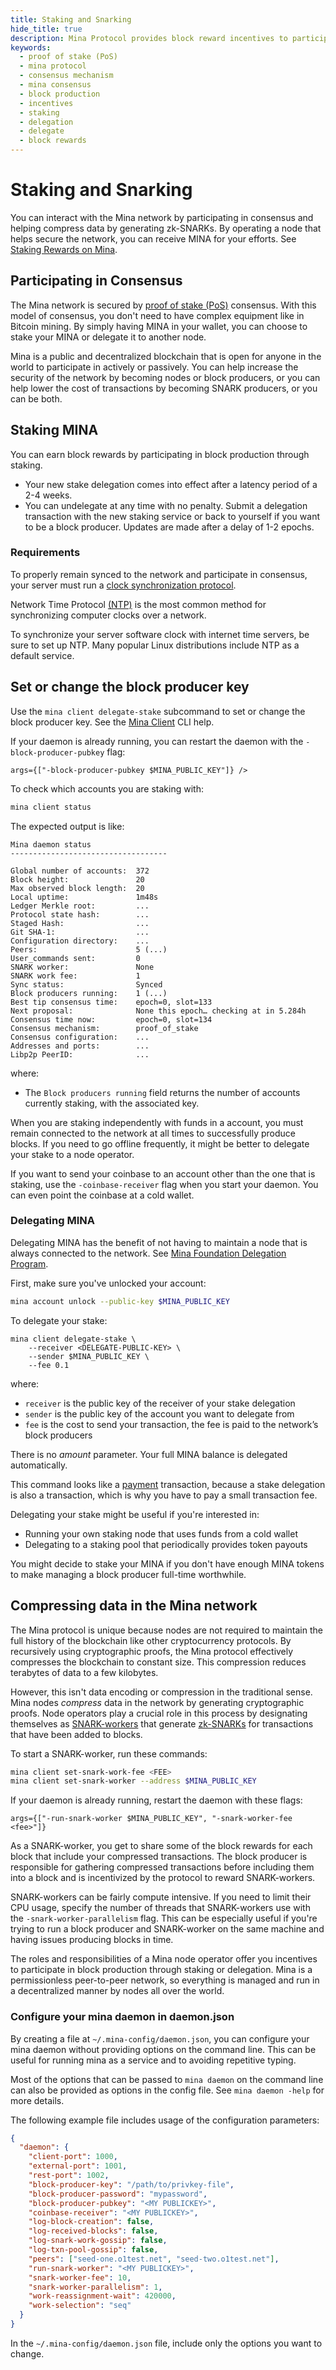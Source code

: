 ```yaml
---
title: Staking and Snarking
hide_title: true
description: Mina Protocol provides block reward incentives to participate in block production through staking or delegation.
keywords:
  - proof of stake (PoS)
  - mina protocol
  - consensus mechanism
  - mina consensus
  - block production
  - incentives
  - staking
  - delegation
  - delegate
  - block rewards
---
```


# Staking and Snarking

You can interact with the Mina network by participating in consensus and helping compress data by generating zk-SNARKs. By operating a node that helps secure the network, you can receive MINA for your efforts. See [Staking Rewards on Mina](https://minaprotocol.com/blog/staking-rewards-on-mina).

## Participating in Consensus

The Mina network is secured by [proof of stake (PoS)](/glossary#proof-of-stake-pos) consensus. With this model of consensus, you don't need to have complex equipment like in Bitcoin mining. By simply having MINA in your wallet, you can choose to stake your MINA or delegate it to another node. 

Mina is a public and decentralized blockchain that is open for anyone in the world to participate in actively or passively. You can help increase the security of the network by becoming nodes or block producers, or you can help lower the cost of transactions by becoming SNARK producers, or you can be both.

## Staking MINA

You can earn block rewards by participating in block production through staking. 

- Your new stake delegation comes into effect after a latency period of a 2-4 weeks.
- You can undelegate at any time with no penalty. Submit a delegation transaction with the new staking service or back to yourself if you want to be a block producer. Updates are made after a delay of 1-2 epochs.

### Requirements

To properly remain synced to the network and participate in consensus, your server must run a [clock synchronization protocol](https://en.wikipedia.org/wiki/Clock_synchronization).

Network Time Protocol [(NTP)](https://en.wikipedia.org/wiki/Network_Time_Protocol) is the most common method for synchronizing computer clocks over a network. 

To synchronize your server software clock with internet time servers, be sure to set up NTP. Many popular Linux distributions include NTP as a default service.

## Set or change the block producer key

Use the `mina client delegate-stake` subcommand to set or change the block producer key. See the [Mina Client](/node-operators/mina-cli-reference#mina-client) CLI help.

If your daemon is already running, you can restart the daemon with the `-block-producer-pubkey` flag:

```
args={["-block-producer-pubkey $MINA_PUBLIC_KEY"]} />
```

To check which accounts you are staking with:

```sh
mina client status
```

The expected output is like:

```text
Mina daemon status
-----------------------------------

Global number of accounts:  372
Block height:               20
Max observed block length:  20
Local uptime:               1m48s
Ledger Merkle root:         ...
Protocol state hash:        ...
Staged Hash:                ...
Git SHA-1:                  ...
Configuration directory:    ...
Peers:                      5 (...)
User_commands sent:         0
SNARK worker:               None
SNARK work fee:             1
Sync status:                Synced
Block producers running:    1 (...)
Best tip consensus time:    epoch=0, slot=133
Next proposal:              None this epoch… checking at in 5.284h
Consensus time now:         epoch=0, slot=134
Consensus mechanism:        proof_of_stake
Consensus configuration:    ...
Addresses and ports:        ...
Libp2p PeerID:              ...
```

where:

- The `Block producers running` field returns the number of accounts currently staking, with the associated key.

When you are staking independently with funds in a account, you must remain connected to the network at all times to successfully produce blocks. If you need to go offline frequently, it might be better to delegate your stake to a node operator.

If you want to send your coinbase to an account other than the one that is staking, use the `-coinbase-receiver` flag when you start your daemon. You can even point the coinbase at a cold wallet.

### Delegating MINA

Delegating MINA has the benefit of not having to maintain a node that is always connected to the network. See [Mina Foundation Delegation Program](/node-operators/foundation-delegation-program).

First, make sure you've unlocked your account:

```sh
mina account unlock --public-key $MINA_PUBLIC_KEY
```

To delegate your stake:

```
mina client delegate-stake \
    --receiver <DELEGATE-PUBLIC-KEY> \
    --sender $MINA_PUBLIC_KEY \
    --fee 0.1
```

where:

- `receiver` is the public key of the receiver of your stake delegation
- `sender` is the public key of the account you want to delegate from
- `fee` is the cost to send your transaction, the fee is paid to the network’s block producers

There is no _amount_ parameter. Your full MINA balance is delegated automatically.

This command looks like a [payment](/node-operators/sending-a-payment) transaction, because a stake delegation is also a transaction, which is why you have to pay a small transaction fee.

Delegating your stake might be useful if you're interested in:

- Running your own staking node that uses funds from a cold wallet
- Delegating to a staking pool that periodically provides token payouts

You might decide to stake your MINA if you don't have enough MINA tokens to make managing a block producer full-time worthwhile.

## Compressing data in the Mina network

The Mina protocol is unique because nodes are not required to maintain the full history of the blockchain like other cryptocurrency protocols. By recursively using cryptographic proofs, the Mina protocol effectively compresses the blockchain to constant size. This compression reduces terabytes of data to a few kilobytes.

However, this isn't data encoding or compression in the traditional sense. Mina nodes _compress_ data in the network by generating cryptographic proofs. Node operators play a crucial role in this process by designating themselves as [SNARK-workers](/glossary#snark-worker) that generate [zk-SNARKs](/glossary#zk-snark) for transactions that have been added to blocks.

To start a SNARK-worker, run these commands:

```sh
mina client set-snark-work-fee <FEE>
mina client set-snark-worker --address $MINA_PUBLIC_KEY
```

If your daemon is already running, restart the daemon with these flags:

```
args={["-run-snark-worker $MINA_PUBLIC_KEY", "-snark-worker-fee <fee>"]}
```

As a SNARK-worker, you get to share some of the block rewards for each block that include your compressed transactions. The block producer is responsible for gathering compressed transactions before including them into a block and is incentivized by the protocol to reward SNARK-workers.

SNARK-workers can be fairly compute intensive. If you need to limit their CPU usage, specify the number of threads that SNARK-workers use with the `-snark-worker-parallelism` flag. This can be especially useful if you're trying to run a block producer and SNARK-worker on the same machine and having issues producing blocks in time.

The roles and responsibilities of a Mina node operator offer you incentives to participate in block production through staking or delegation. Mina is a permissionless peer-to-peer network, so everything is managed and run in a decentralized manner by nodes all over the world. 

### Configure your mina daemon in daemon.json

By creating a file at `~/.mina-config/daemon.json`, you can configure your mina daemon without providing options on the command line. This can be useful for running mina as a service and to avoiding repetitive typing.

Most of the options that can be passed to `mina daemon` on the command line can also be provided as options in the config file. See `mina daemon -help` for more details. 

The following example file includes usage of the configuration parameters:

```json
{
  "daemon": {
    "client-port": 1000,
    "external-port": 1001,
    "rest-port": 1002,
    "block-producer-key": "/path/to/privkey-file",
    "block-producer-password": "mypassword",
    "block-producer-pubkey": "<MY PUBLICKEY>",
    "coinbase-receiver": "<MY PUBLICKEY>",
    "log-block-creation": false,
    "log-received-blocks": false,
    "log-snark-work-gossip": false,
    "log-txn-pool-gossip": false,
    "peers": ["seed-one.o1test.net", "seed-two.o1test.net"],
    "run-snark-worker": "<MY PUBLICKEY>",
    "snark-worker-fee": 10,
    "snark-worker-parallelism": 1,
    "work-reassignment-wait": 420000,
    "work-selection": "seq"
  }
}
```

In the `~/.mina-config/daemon.json` file, include only the options you want to change.
